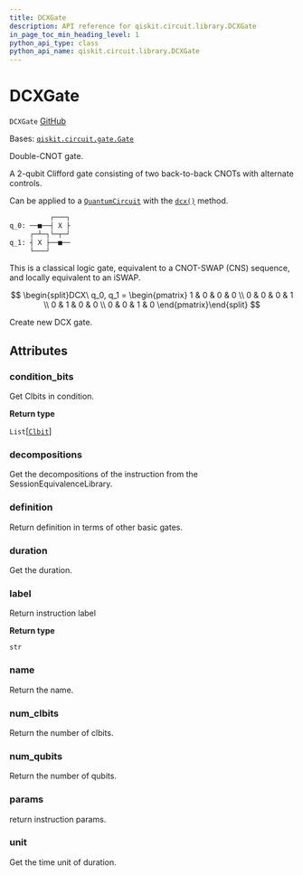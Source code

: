 ```yaml
---
title: DCXGate
description: API reference for qiskit.circuit.library.DCXGate
in_page_toc_min_heading_level: 1
python_api_type: class
python_api_name: qiskit.circuit.library.DCXGate
---
```


# DCXGate

<span id="qiskit.circuit.library.DCXGate" />

`DCXGate` [GitHub](https://github.com/qiskit/qiskit/tree/stable/0.23/qiskit/circuit/library/standard_gates/dcx.py "view source code")

Bases: [`qiskit.circuit.gate.Gate`](qiskit.circuit.Gate "qiskit.circuit.gate.Gate")

Double-CNOT gate.

A 2-qubit Clifford gate consisting of two back-to-back CNOTs with alternate controls.

Can be applied to a [`QuantumCircuit`](qiskit.circuit.QuantumCircuit "qiskit.circuit.QuantumCircuit") with the [`dcx()`](qiskit.circuit.QuantumCircuit#dcx "qiskit.circuit.QuantumCircuit.dcx") method.

```python
          ┌───┐
q_0: ──■──┤ X ├
     ┌─┴─┐└─┬─┘
q_1: ┤ X ├──■──
     └───┘
```

This is a classical logic gate, equivalent to a CNOT-SWAP (CNS) sequence, and locally equivalent to an iSWAP.

$$
\begin{split}DCX\ q_0, q_1 =
    \begin{pmatrix}
        1 & 0 & 0 & 0 \\
        0 & 0 & 0 & 1 \\
        0 & 1 & 0 & 0 \\
        0 & 0 & 1 & 0
    \end{pmatrix}\end{split}
$$

Create new DCX gate.

## Attributes

<span id="qiskit.circuit.library.DCXGate.condition_bits" />

### condition\_bits

Get Clbits in condition.

**Return type**

`List`\[[`Clbit`](qiskit.circuit.Clbit "qiskit.circuit.classicalregister.Clbit")]

<span id="qiskit.circuit.library.DCXGate.decompositions" />

### decompositions

Get the decompositions of the instruction from the SessionEquivalenceLibrary.

<span id="qiskit.circuit.library.DCXGate.definition" />

### definition

Return definition in terms of other basic gates.

<span id="qiskit.circuit.library.DCXGate.duration" />

### duration

Get the duration.

<span id="qiskit.circuit.library.DCXGate.label" />

### label

Return instruction label

**Return type**

`str`

<span id="qiskit.circuit.library.DCXGate.name" />

### name

Return the name.

<span id="qiskit.circuit.library.DCXGate.num_clbits" />

### num\_clbits

Return the number of clbits.

<span id="qiskit.circuit.library.DCXGate.num_qubits" />

### num\_qubits

Return the number of qubits.

<span id="qiskit.circuit.library.DCXGate.params" />

### params

return instruction params.

<span id="qiskit.circuit.library.DCXGate.unit" />

### unit

Get the time unit of duration.

